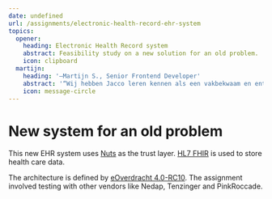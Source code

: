 ```yaml
---
date: undefined
url: /assignments/electronic-health-record-ehr-system
topics:
  opener:
    heading: Electronic Health Record system
    abstract: Feasibility study on a new solution for an old problem.
    icon: clipboard
  martijn:
    heading: '―Martijn S., Senior Frontend Developer'
    abstract: '“Wij hebben Jacco leren kennen als een vakbekwaam en enthousiast persoon. Met zijn humor en vaardigheden hebben we hier een mooi product binnen de daarvoor gestelde termijn af kunnen leveren. Als hem al iets vreemds was, heeft hij er geen enkele moeite mee zich ook in deze vaardigheden te verdiepen.”'
    icon: message-circle
---
```

# New system for an old problem

This new EHR system uses [Nuts](https://nuts.nl/) as the trust layer. [HL7
FHIR](http://fhir.org/) is used to store health care data.

The architecture is defined by [eOverdracht
4.0-RC10](https://informatiestandaarden.nictiz.nl/wiki/vpk:V4.0%5FFHIR%5FeOverdracht).
The assignment involved testing with other vendors like Nedap, Tenzinger and
PinkRoccade.
